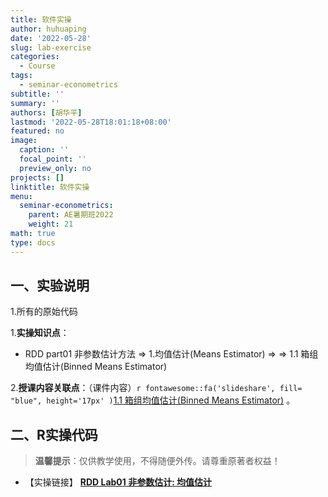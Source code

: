 ```yaml
---
title: 软件实操
author: huhuaping
date: '2022-05-28'
slug: lab-exercise
categories:
  - Course
tags:
  - seminar-econometrics
subtitle: ''
summary: ''
authors: [胡华平]
lastmod: '2022-05-28T18:01:18+08:00'
featured: no
image:
  caption: ''
  focal_point: ''
  preview_only: no
projects: []
linktitle: 软件实操
menu:
  seminar-econometrics:
    parent: AE暑期班2022
    weight: 21
math: true
type: docs
---
```


## 一、实验说明{#before-lab}

1.所有的原始代码

1.**实操知识点**：

- RDD part01 非参数估计方法 $\Rightarrow$ 1.均值估计(Means Estimator) $\Rightarrow$
$\Rightarrow$ 1.1 箱组均值估计(Binned Means Estimator)

2.**授课内容关联点**：（课件内容）`r fontawesome::fa('slideshare', fill= "blue", height='17px' )`[1.1 箱组均值估计(Binned Means Estimator)](/seminar-econometrics/03-slide-class/seminar-RDD-part02.html#10) 。


## 二、R实操代码{#code-demo}

> **温馨提示**：仅供教学使用，不得随便外传。请尊重原著者权益！

- 【实操链接】 [**RDD Lab01 非参数估计: 均值估计**](/seminar-econometrics/_book/RDD-lab-mean-est.html)


<!---footnote following--->



